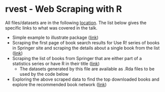 
# rvest - Web Scraping with R

All files/datasets are in the following [location](https://github.com/notesofdabbler/exploreBooks). The list below gives the specific links to what was covered in the talk.

* Simple example to illustrate package ([link](https://github.com/notesofdabbler/exploreBooks/blob/master/simplePageScrape.md))
* Scraping the first page of book search results for Use R! series of books in Springer site and scraping the details about a single book from the list ([link](https://github.com/notesofdabbler/exploreBooks/blob/master/scrapeData_explore.md))
* Scraping the list of books from Springer that are either part of a statistics series or have R in their title ([link](https://github.com/notesofdabbler/exploreBooks/blob/master/scrapeData.R))
     + The datasets generated by this file are available as .Rda files to be used by the code below
* Exploring the above scraped data to find the top downloaded books and explore the recommended book network ([link](https://github.com/notesofdabbler/exploreBooks/blob/master/exploreData.md))
